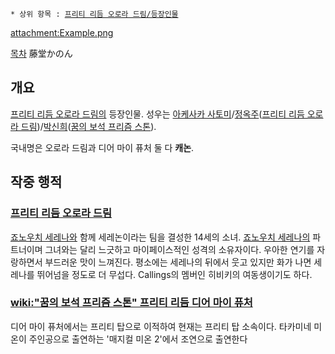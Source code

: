  * 상위 항목 : [[프리티 리듬 오로라 드림/등장인물]]

attachment:Example.png

[[목차]]
藤堂かのん
== 개요 ==
[[프리티 리듬 오로라 드림]]의 등장인물. 성우는 [[아케사카 사토미]]/[[정옥주]]([[프리티 리듬 오로라 드림]])/[[박신희]]([[꿈의 보석 프리즘 스톤]]).

국내명은 오로라 드림과 디어 마이 퓨처 둘 다 '''캐논'''.

== 작중 행적 ==
=== [[프리티 리듬 오로라 드림]] ===
[[죠노우치 세레나]]와 함께 세레논이라는 팀을 결성한 14세의 소녀. [[죠노우치 세레나]]의 파트너이며 그녀와는 달리 느긋하고 마이페이스적인 성격의 소유자이다. 우아한 연기를 자랑하면서 부드러운 맛이 느껴진다. 평소에는 세레나의 뒤에서 웃고 있지만 화가 나면 세레나를 뛰어넘을 정도로 더 무섭다. Callings의 멤버인 히비키의 여동생이기도 하다.

=== [[wiki:"꿈의 보석 프리즘 스톤" 프리티 리듬 디어 마이 퓨처]] ===
디어 마이 퓨처에서는 프리티 탑으로 이적하여 현재는 프리티 탑 소속이다. 타카미네 미온이 주인공으로 출연하는 '매지컬 미온 2'에서 조연으로 출연한다
